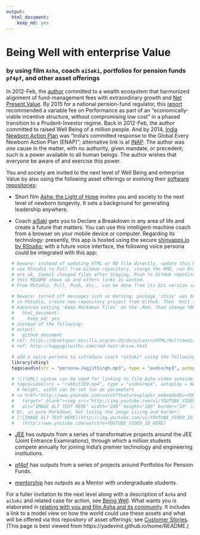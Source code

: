 ---
output: 
  html_document:
    keep_md: yes
---
# Being Well with enterprise Value
### by using film `Asha`, coach `aiSaki`, portfolios for pension funds `pf4pf`, and other asset offerings


In 2012-Feb, the [author](mailto:yadevinit@gmail.com) committed to a wealth ecosystem that harmonized alignment of fund-management fees with extraordinary growth and [Net Present Value](https://en.wikipedia.org/wiki/Net_present_value). By 2015 for a national pension-fund regulator, this [report](http://pfrda.org.in/myauth/admin/showimg.cshtml?ID=682) recommended a variable fee on Performance as part of an "economically-viable incentive structure, without compromising low cost" in a phased transition to a Prudent-Investor regime. Back in 2012-Feb, the author committed to raised Well Being of a million people. And by 2014, [India Newborn Action Plan](https://nhm.gov.in/index4.php?lang=1&level=0&linkid=153&lid=174) was "India’s committed response to the Global Every Newborn Action Plan (ENAP)"; alternative link is at [INAP](https://www.newbornwhocc.org/INAP_Final.pdf). The author was *one* cause in the matter, with no authority, given mandate, or precedent; such is a power available to all human beings. The author wishes that everyone be aware of and exercise this power.

You and society are invited to the next level of Well Being and enterprise Value by also using the following asset offerings or evolving their [software repositories](https://github.com/yadevinit):

* Short film [Asha: the Light of Hope](https://www.youtube.com/watch?v=97ldaTXYRks) invites you and society to the next level of newborn longevity. It sets a background for generating leadership anywhere.

* Coach [aiSaki](https://yadevinit.shinyapps.io/aiSaki/) gets you to Declare a Breakdown in any area of life and create a future that matters. You can use this intelligent-machine coach from a browser on your mobile device or computer. Regarding its technology: presently, this app is hosted using the secure [shinyapps.io by RStudio](http://www.shinyapps.io/); with a future voice interface, the following voice persona could be integrated with this app:
``` {r warning=FALSE, echo=FALSE}
  # beware: instead of updating HTML or MD file directly, update this RMD file. Then for ease,
  # use RStudio to Pull from GitHub repository, change the RMD, run Knit to HTML, confirm diffs
  # are ok, Commit changed files after Staging, Push to GitHub repository, and finally, confirm
  # this README shows up and offers links as wanted.
  # From RStudio, Pull, Push, etc., can be done from its Git version control menu.

  # beware: turned off messages such as Warning: package 'shiny' was built under R version 3.4.4
  # in RStudio, create new repository project from Github. Then 'Knit to HTML' after turning on
  # Advanced setting 'Keep Markdown files' on the .Rmd. Then change YAML to the following:
  #   html_document:
  #     keep_md: yes
  # instead of the following:
  # output: 
  #   github_document
  # ref: https://developer.mozilla.org/en-US/docs/Learn/HTML/Multimedia_and_embedding/Video_and_audio_content
  # ref: http://happygitwithr.com/rmd-test-drive.html

  # add a voice persona to introduce coach *aiSaki* using the following:
  library(shiny)
  tags$audio(src = "persona-JagjitSingh.mp3", type = "audio/mp3", autoplay = NA, controls = NA)

  # ![](URL) syntax can be used for linking to film Asha video outside this code chunk. alt:
  # tags$video(src = "rabbit320.mp4", type = "video/mp4", autoplay = NA, controls = NA)
    # height, width can be set too as parameters
  # <a href="http://www.youtube.com/watch?feature=player_embedded&v=YOUTUBE_VIDEO_ID_HERE"
  #   target="_blank"><img src="http://img.youtube.com/vi/YOUTUBE_VIDEO_ID_HERE/0.jpg"
  #   alt="IMAGE ALT TEXT HERE" width="240" height="180" border="10" /></a>
  # Or, in pure Markdown, but losing the image sizing and border:
  # [![IMAGE ALT TEXT HERE](http://img.youtube.com/vi/YOUTUBE_VIDEO_ID_HERE/0.jpg)]
  #   (http://www.youtube.com/watch?v=YOUTUBE_VIDEO_ID_HERE)

```

* [JEE](https://github.com/yadevinit/JEE/blob/master/README.md) has outputs from a series of transformative projects around the JEE (Joint Entrance Examinations), through which a million students compete annually for joining India's premier technology and engineering institutions.

* [pf4pf](https://github.com/yadevinit/pf4pf#readme) has outputs from a series of projects around Portfolios for Pension Funds.

* [mentorship](https://github.com/yadevinit/mentorship#mentorship) has outputs as a Mentor with undergraduate students.

For a fuller invitation to the next level along with a description of `Asha` and `aiSaki` and related case for action, see [Being Well](https://docs.google.com/document/d/1C4MhOxbjH5keOC9nx-6cR4hXQ-ym6or6Nb7bgb4C-Hk/edit?usp=sharing). What wants you is elaborated in [relating with you and film Asha and its community](https://docs.google.com/document/d/1UbqK7qysyUnMIh3GRBerIr-GqLTPM1pJv7FVfpCdIHg/edit?usp=sharing). It includes a link to a model view on how the world could use these assets and what will be offered via this repository of asset offerings; see [Customer Stories](https://docs.google.com/document/d/1UvSGRAsW2NRFPMFVkFeNAhxlySTXRaRAfqUALMnKnZ0/edit?usp=sharing). 
(This page is best viewed from https://yadevinit.github.io/home/README.)
